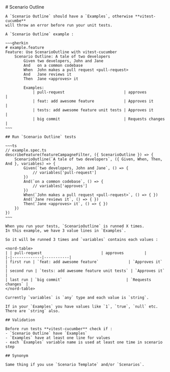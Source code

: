 
<Layout title="vitest-cucumber">
	# Scenario Outline

    A `Scenario Outline` should have a `Examples`, otherwise **vitest-cucumbe**
    will throw an error before run your unit tests.

    A `Scenario Outline` example : 

    ~~~gherkin
    # example.feature
    Feature: Use ScenarioOutline with vitest-cucumber
        Scenario Outline: A tale of two developers
            Given two developers, John and Jane
            And   on a common codebase
            When  John makes a pull request <pull-request>
            And   Jane reviews it
            Then  Jane <approves> it

            Examples:
                | pull-request                          | approves         |
                | feat: add awesome feature             | Approves it      |
                | tests: add awesome feature unit tests | Approves it      |
                | big commit                            | Requests changes |
    ~~~

    ## Run `Scenario Outline` tests

    ~~~ts
    // example.spec.ts
    describeFeature(featureCampagneFilter, ({ ScenarioOutline }) => {
        ScenarioOutline(`A tale of two developers`, ({ Given, When, Then, And }, variables) => {
            Given(`two developers, John and Jane`, () => {
                // variables['pull-request']
            })
            And(`on a common codebase`, () => {
                // variables['approves']
            })
            When(`John makes a pull request <pull-request>`, () => { })
            And(`Jane reviews it`, () => { })
            Then(`Jane <approves> it`, () => { })
        })
    })
    ~~~

    When you run your tests, `ScenarioOutline` is runned X times.
    In this example, we have 3 value lines in `Examples`.

    So it will be runned 3 times and `variables` contains each values : 

    <nord-table>
    | | pull-request                          | approves         |
    |-|-------------|-----------|
    | first run | `feat: add awesome feature`             | `Approves it`      |
    | second run | `tests: add awesome feature unit tests` | `Approves it`      |
    | last run | `big commit`                            | `Requests changes` |
    </nord-table>

    Currently `variables` is `any` type and each value is `string`.

    If in your `Examples` you have values like `1`, `true`, `null` etc. There are `string` also.

    ## Validation

    Before run tests **vitest-cucumber** check if : 
    - `Scenario Outline` have `Examples`
    - `Examples` have at least one line for values
    - each `Examples` variable name is used at least one time in scenario step

    ## Synonym

    Same thing if you use `Scenario Template` and/or `Scenarios`.
</Layout>